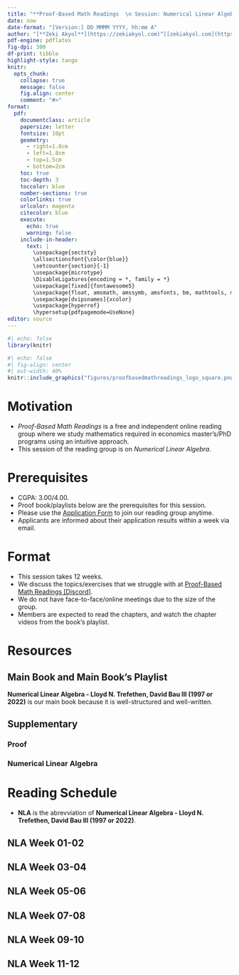 ---
title: "**Proof-Based Math Readings  \n Session: Numerical Linear Algebra**  \n 2025 Summer"
date: now
date-format: "[Version:] DD MMMM YYYY, hh:mm A"
author: "[**Zeki Akyol**](https://zekiakyol.com)^[[zekiakyol.com](https://zekiakyol.com)]  \n Department of Economics  \n Istanbul Technical University  \n [Click here for the most recent versions of the syllabuses](https://github.com/zekiakyol/proof-based-math-readings)"
pdf-engine: pdflatex
fig-dpi: 300
df-print: tibble
highlight-style: tango
knitr:
  opts_chunk: 
    collapse: true
    message: false
    fig.align: center
    comment: "#>"
format:
  pdf: 
    documentclass: article
    papersize: letter
    fontsize: 10pt
    geometry: 
      - right=1.8cm
      - left=1.8cm
      - top=1.5cm
      - bottom=2cm
    toc: true
    toc-depth: 3
    toccolor: blue
    number-sections: true
    colorlinks: true
    urlcolor: magenta
    citecolor: blue
    execute:
      echo: true
      warning: false
    include-in-header: 
      text: |
        \usepackage{sectsty}
        \allsectionsfont{\color{blue}}
        \setcounter{section}{-1}
        \usepackage{microtype}
        \DisableLigatures{encoding = *, family = *}
        \usepackage[fixed]{fontawesome5}
        \usepackage{float, amsmath, amssymb, amsfonts, bm, mathtools, mathastext}
        \usepackage[dvipsnames]{xcolor}
        \usepackage{hyperref}
        \hypersetup{pdfpagemode=UseNone}
editor: source
---

```{r}
#| echo: false
library(knitr)
```

```{r}
#| echo: false
#| fig-align: center
#| out-width: 40%
knitr::include_graphics("figures/proofbasedmathreadings_logo_square.png")
```

\newpage

# Motivation 

- *Proof-Based Math Readings* is a free and independent online reading group where we study mathematics required in economics master's/PhD programs using an intuitive approach.
- This session of the reading group is on *Numerical Linear Algebra*.

# Prerequisites

- CGPA: 3.00/4.00.
- Proof book/playlists below are the prerequisites for this session.
- Please use the [\faLink Application Form](https://docs.google.com/forms/d/e/1FAIpQLSf3OxwYuAwiDXMVTCQ_x3FTtKnHmRRkl_SXlpdfqTDty06PxQ/viewform) to join our reading group anytime.
- Applicants are informed about their application results within a week via email.

# Format

- This session takes 12 weeks.
- We discuss the topics/exercises that we struggle with at [\faDiscord Proof-Based Math Readings \[Discord\]](https://discord.com).
- We do not have face-to-face/online meetings due to the size of the group.
- Members are expected to read the chapters, and watch the chapter videos from the book's playlist.

# Resources

## Main Book and Main Book's Playlist

**Numerical Linear Algebra - Lloyd N. Trefethen, David Bau III (1997 or 2022)** is our main book because it is well-structured and well-written.

\begin{itemize}
  \item[\faBook] Numerical Linear Algebra - Lloyd N. Trefethen, David Bau III (1997 or 2022)
  \item[\faBook] \href{http://math.ucdavis.edu/~saito/courses/229A/typos.pdf}{Numerical Linear Algebra - Lloyd N. Trefethen, David Bau III (1997 or 2022, Errata)}
  \item[\faBook] \href{https://github.com/leeyngdo/Numerical-Linear-Algebra}{Numerical Linear Algebra - Lloyd N. Trefethen, David Bau III (1997 or 2022, Solutions by Youngdo Lee)}
\end{itemize}

## Supplementary

### Proof

\begin{itemize}
  \item[\faBook] \href{https://www.people.vcu.edu/~rhammack/BookOfProof/}{Book of Proof - Richard Hammack (3.3 Edition, 2022)}
  \item[\faYoutube] \href{https://www.youtube.com/@jeremy9959/playlists?view=50&sort=dd&shelf_id=5}{Book of Proof - Richard Hammack (3.3 Edition, 2022, Playlist by Jeremy Teitelbaum)}
  \item[\faYoutube] \href{https://www.youtube.com/playlist?list=PLVMgvCDIRy1x00m7Oo9XzEkDDACeEK_m-}{Book of Proof - Richard Hammack (3.3 Edition, 2022, Playlist by Michael Penn)}
\end{itemize}

### Numerical Linear Algebra

\begin{itemize}
  \item[\faBook] Matrix Computations - Gene H. Golub, Charles F. Van Loan (4th Edition, 2013)
  \item[\faBook]  \href{https://www.cs.cornell.edu/cv/cvl_home/books/}{Matrix Computations - Gene H. Golub, Charles F. Van Loan (4th Edition, 2013, Errata and M-files)}
\end{itemize}

\newpage

#  Reading Schedule

- **NLA** is the abrevviation of **Numerical Linear Algebra - Lloyd N. Trefethen, David Bau III (1997 or 2022)**.
  
::: {.callout-tip icon=false}
## **\faBook NLA \hfill Week 01-02 \faCalendar* **

\begin{itemize}
  \item[] Part I: Fundamentals
\end{itemize}
:::

::: {.callout-tip icon=false}
## **\faBook NLA \hfill Week 03-04 \faCalendar* **

\begin{itemize}
  \item[] Part II: QR Factorization and Least Squares
\end{itemize}
:::

::: {.callout-tip icon=false}
## **\faBook NLA \hfill Week 05-06 \faCalendar* **

\begin{itemize}
  \item[] Part III: Conditioning and Stability
\end{itemize}
:::

::: {.callout-tip icon=false}
## **\faBook NLA \hfill Week 07-08 \faCalendar* **

\begin{itemize}
  \item[] Part IV: Systems of Equations
\end{itemize}
:::

::: {.callout-tip icon=false}
## **\faBook NLA \hfill Week 09-10 \faCalendar* **

\begin{itemize}
  \item[] Part V: Eigenvalues
\end{itemize}
:::

::: {.callout-tip icon=false}
## **\faBook NLA \hfill Week 11-12 \faCalendar* **

\begin{itemize}
  \item[] Part VI: Iterative Methods
\end{itemize}
:::
